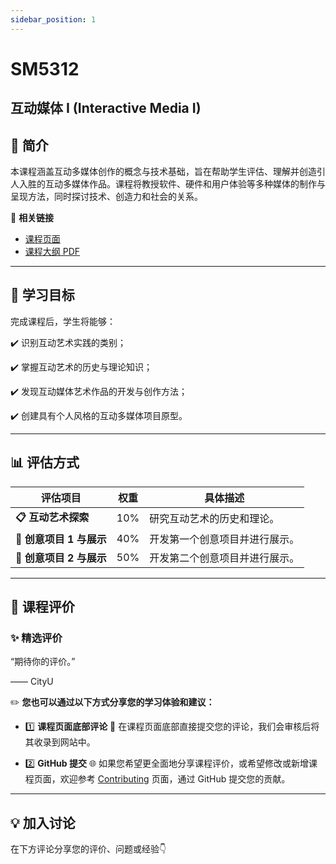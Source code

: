```yaml
---
sidebar_position: 1
---
```


# SM5312
## 互动媒体 I (Interactive Media I)

## **📘 简介**
本课程涵盖互动多媒体创作的概念与技术基础，旨在帮助学生评估、理解并创造引人入胜的互动多媒体作品。课程将教授软件、硬件和用户体验等多种媒体的制作与呈现方法，同时探讨技术、创造力和社会的关系。

🔗 **相关链接**
- [课程页面](https://www.cityu.edu.hk/catalogue/pg/202425/course/SM5312.htm)
- [课程大纲 PDF](https://www.cityu.edu.hk/catalogue/pg/202425/course/SM5312.pdf)

---

## **🎯 学习目标**

完成课程后，学生将能够：

✔️ 识别互动艺术实践的类别；

✔️ 掌握互动艺术的历史与理论知识；

✔️ 发现互动媒体艺术作品的开发与创作方法；

✔️ 创建具有个人风格的互动多媒体项目原型。

---

## **📊 评估方式**

| **评估项目**          | **权重** | **具体描述**                                                                                       |
|----------------------|---------|---------------------------------------------------------------------------------------------------|
| **📋 互动艺术探索**    | 10%      | 研究互动艺术的历史和理论。                                                                           |
| **📂 创意项目 1 与展示** | 40%      | 开发第一个创意项目并进行展示。                                                                        |
| **📂 创意项目 2 与展示** | 50%      | 开发第二个创意项目并进行展示。                                                                        |

---

## **💬 课程评价**

### ✨ **精选评价**
<div className={commentStyles.commentBox}>
    <p className={commentStyles.commentText}>
        “期待你的评价。”
    </p>
    <p className={commentStyles.commentAuthor}>—— CityU</p>
</div>

✏️ **您也可以通过以下方式分享您的学习体验和建议：**

- 1️⃣ **课程页面底部评论**
💬 在课程页面底部直接提交您的评论，我们会审核后将其收录到网站中。

- 2️⃣ **GitHub 提交**
🌐 如果您希望更全面地分享课程评价，或希望修改或新增课程页面，欢迎参考 [Contributing](https://penjc.github.io/cityU-navigator/contributing) 页面，通过 GitHub 提交您的贡献。

---

## **💡 加入讨论**

在下方评论分享您的评价、问题或经验👇
<Utterances />